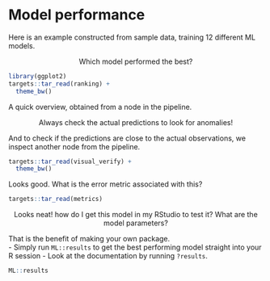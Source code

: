 # Model performance

Here is an example constructed from sample data, training 12 different ML models.

::: question
<center>
Which model performed the best?
</center>
:::


```r
library(ggplot2)
targets::tar_read(ranking) +
  theme_bw()
```

A quick overview, obtained from a node in the pipeline.

::: note

<center>
Always check the actual predictions to look for anomalies!
</center>
:::

And to check if the predictions are close to the actual observations, we inspect another node from the pipeline.
```r
targets::tar_read(visual_verify) +
  theme_bw()
```

Looks good. What is the error metric associated with this?


```r
targets::tar_read(metrics)
```


::: question
<center>
Looks neat! how do I get this model in my RStudio to test it? What are the model parameters?
</center>
:::

That is the benefit of making your own package.   
- Simply run `ML::results` to get the best performing model straight into your R session
- Look at the documentation by running `?results`.


```r
ML::results
```